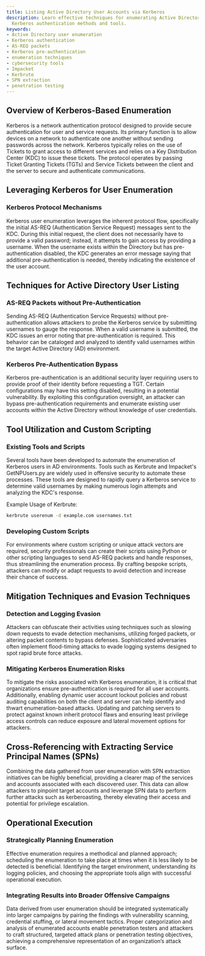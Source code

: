 ```yaml
---
title: Listing Active Directory User Accounts via Kerberos
description: Learn effective techniques for enumerating Active Directory users using
  Kerberos authentication methods and tools.
keywords:
- Active Directory user enumeration
- Kerberos authentication
- AS-REQ packets
- Kerberos pre-authentication
- enumeration techniques
- cybersecurity tools
- Impacket
- Kerbrute
- SPN extraction
- penetration testing
---
```


## Overview of Kerberos-Based Enumeration

Kerberos is a network authentication protocol designed to provide secure authentication for user and service requests. Its primary function is to allow devices on a network to authenticate one another without sending passwords across the network. Kerberos typically relies on the use of Tickets to grant access to different services and relies on a Key Distribution Center (KDC) to issue these tickets. The protocol operates by passing Ticket Granting Tickets (TGTs) and Service Tickets between the client and the server to secure and authenticate communications.

## Leveraging Kerberos for User Enumeration

### Kerberos Protocol Mechanisms

Kerberos user enumeration leverages the inherent protocol flow, specifically the initial AS-REQ (Authentication Service Request) messages sent to the KDC. During this initial request, the client does not necessarily have to provide a valid password; instead, it attempts to gain access by providing a username. When the username exists within the Directory but has pre-authentication disabled, the KDC generates an error message saying that additional pre-authentication is needed, thereby indicating the existence of the user account.

## Techniques for Active Directory User Listing

### AS-REQ Packets without Pre-Authentication

Sending AS-REQ (Authentication Service Requests) without pre-authentication allows attackers to probe the Kerberos service by submitting usernames to gauge the response. When a valid username is submitted, the KDC issues an error noting that pre-authentication is required. This behavior can be cataloged and analyzed to identify valid usernames within the target Active Directory (AD) environment. 

### Kerberos Pre-Authentication Bypass

Kerberos pre-authentication is an additional security layer requiring users to provide proof of their identity before requesting a TGT. Certain configurations may have this setting disabled, resulting in a potential vulnerability. By exploiting this configuration oversight, an attacker can bypass pre-authentication requirements and enumerate existing user accounts within the Active Directory without knowledge of user credentials.

## Tool Utilization and Custom Scripting

### Existing Tools and Scripts

Several tools have been developed to automate the enumeration of Kerberos users in AD environments. Tools such as Kerbrute and Impacket's GetNPUsers.py are widely used in offensive security to automate these processes. These tools are designed to rapidly query a Kerberos service to determine valid usernames by making numerous login attempts and analyzing the KDC's response.

Example Usage of Kerbrute:
```bash
kerbrute userenum -d example.com usernames.txt
```

### Developing Custom Scripts

For environments where custom scripting or unique attack vectors are required, security professionals can create their scripts using Python or other scripting languages to send AS-REQ packets and handle responses, thus streamlining the enumeration process. By crafting bespoke scripts, attackers can modify or adapt requests to avoid detection and increase their chance of success. 

## Mitigation Techniques and Evasion Techniques

### Detection and Logging Evasion

Attackers can obfuscate their activities using techniques such as slowing down requests to evade detection mechanisms, utilizing forged packets, or altering packet contents to bypass defenses. Sophisticated adversaries often implement flood-timing attacks to evade logging systems designed to spot rapid brute force attacks.

### Mitigating Kerberos Enumeration Risks

To mitigate the risks associated with Kerberos enumeration, it is critical that organizations ensure pre-authentication is required for all user accounts. Additionally, enabling dynamic user account lockout policies and robust auditing capabilities on both the client and server can help identify and thwart enumeration-based attacks. Updating and patching servers to protect against known inherit protocol flaws and ensuring least privilege access controls can reduce exposure and lateral movement options for attackers.

## Cross-Referencing with Extracting Service Principal Names (SPNs)

Combining the data gathered from user enumeration with SPN extraction initiatives can be highly beneficial, providing a clearer map of the services and accounts associated with each discovered user. This data can allow attackers to pinpoint target accounts and leverage SPN data to perform further attacks such as kerberoasting, thereby elevating their access and potential for privilege escalation.

## Operational Execution

### Strategically Planning Enumeration

Effective enumeration requires a methodical and planned approach; scheduling the enumeration to take place at times when it is less likely to be detected is beneficial. Identifying the target environment, understanding its logging policies, and choosing the appropriate tools align with successful operational execution.

### Integrating Results into Broader Offensive Campaigns

Data derived from user enumeration should be integrated systematically into larger campaigns by pairing the findings with vulnerability scanning, credential stuffing, or lateral movement tactics. Proper categorization and analysis of enumerated accounts enable penetration testers and attackers to craft structured, targeted attack plans or penetration testing objectives, achieving a comprehensive representation of an organization’s attack surface.